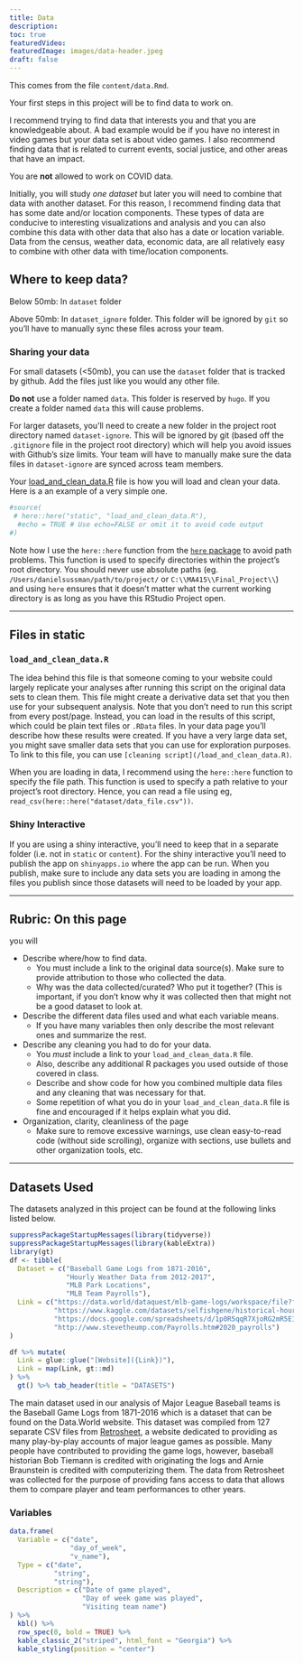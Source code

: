 ```yaml
---
title: Data
description:
toc: true
featuredVideo:
featuredImage: images/data-header.jpeg
draft: false
---
```




This comes from the file `content/data.Rmd`.

Your first steps in this project will be to find data to work on.

I recommend trying to find data that interests you and that you are knowledgeable about. A bad example would be if you have no interest in video games but your data set is about video games. I also recommend finding data that is related to current events, social justice, and other areas that have an impact.

You are __not__ allowed to work on COVID data.

Initially, you will study _one dataset_ but later you will need to combine that data with another dataset. For this reason, I recommend finding data that has some date and/or location components. These types of data are conducive to interesting visualizations and analysis and you can also combine this data with other data that also has a date or location variable.
Data from the census, weather data, economic data, are all relatively easy to combine with other data with time/location components.


## Where to keep data?


Below 50mb: In `dataset` folder

Above 50mb: In `dataset_ignore` folder. This folder will be ignored by `git` so you'll have to manually sync these files across your team.

### Sharing your data


For small datasets (<50mb), you can use the `dataset` folder that is tracked by github. Add the files just like you would any other file.

**Do not** use a folder named `data`.
This folder is reserved by `hugo`.
If you create a folder named `data` this will cause problems.

For larger datasets, you'll need to create a new folder in the project root directory named `dataset-ignore`. This will be ignored by git (based off the `.gitignore` file in the project root directory) which will help you avoid issues with Github's size limits. Your team will have to manually make sure the data files in `dataset-ignore` are synced across team members.

Your [load_and_clean_data.R](/load_and_clean_data.R) file is how you will load and clean your data. Here is a an example of a very simple one.

```r
#source(
 # here::here("static", "load_and_clean_data.R"),
  #echo = TRUE # Use echo=FALSE or omit it to avoid code output  
#)
```

Note how I use the `here::here` function from the [`here` package](https://here.r-lib.org/articles/here.html) to avoid path problems.
This function is used to specify directories within the project's root directory.
You should never use absolute paths (eg. `/Users/danielsussman/path/to/project/` or `C:\\MA415\\Final_Project\\`) and using `here` ensures that it doesn't matter what the current working directory is as long as you have this RStudio Project open.

----



## Files in static

### `load_and_clean_data.R`

The idea behind this file is that someone coming to your website could largely replicate your analyses after running this script on the original data sets to clean them.
This file might create a derivative data set that you then use for your subsequent analysis.
Note that you don't need to run this script from every post/page.
Instead, you can load in the results of this script, which could be plain text files or `.RData` files. In your data page you'll describe how these results were created. If you have a very large data set, you might save smaller data sets that you can use for exploration purposes.
To link to this file, you can use `[cleaning script](/load_and_clean_data.R)`. 


When you are loading in data, I recommend using the `here::here` function to specify the file path. This function is used to specify a path relative to your project's root directory. Hence, you can read a file using eg, `read_csv(here::here("dataset/data_file.csv"))`.


### Shiny Interactive

If you are using a shiny interactive, you'll need to keep that in a separate folder (i.e. not in `static` or `content`). For the shiny interactive you'll need to publish the app on `shinyapps.io` where the app can be run. When you publish, make sure to include any data sets you are loading in among the files you publish since those datasets will need to be loaded by your app. 





----

## Rubric: On this page

you will

* Describe where/how to find data.
  * You must include a link to the original data source(s). Make sure to provide attribution to those who collected the data.
  * Why was the data collected/curated? Who put it together? (This is important, if you don't know why it was collected then that might not be a good dataset to look at.
* Describe the different data files used and what each variable means. 
  * If you have many variables then only describe the most relevant ones and summarize the rest.
* Describe any cleaning you had to do for your data.
  * You *must* include a link to your `load_and_clean_data.R` file.
  * Also, describe any additional R packages you used outside of those covered in class.
  * Describe and show code for how you combined multiple data files and any cleaning that was necessary for that.
  * Some repetition of what you do in your `load_and_clean_data.R` file is fine and encouraged if it helps explain what you did.
* Organization, clarity, cleanliness of the page
  * Make sure to remove excessive warnings, use clean easy-to-read code (without side scrolling), organize with sections, use bullets and other organization tools, etc.
  
----
## Datasets Used

The datasets analyzed in this project can be found at the following links listed below.

```r
suppressPackageStartupMessages(library(tidyverse))
suppressPackageStartupMessages(library(kableExtra))
library(gt)
df <- tibble(
  Dataset = c("Baseball Game Logs from 1871-2016", 
              "Hourly Weather Data from 2012-2017", 
              "MLB Park Locations",
              "MLB Team Payrolls"),
  Link = c("https://data.world/dataquest/mlb-game-logs/workspace/file?filename=game_logs.csv",
           "https://www.kaggle.com/datasets/selfishgene/historical-hourly-weather-data?select=temperature.csv",
           "https://docs.google.com/spreadsheets/d/1p0R5qqR7XjoRG2mR5E1D_trlygHSqMOUdMgMpzq0gjU/htmlview",
           "http://www.stevetheump.com/Payrolls.htm#2020_payrolls")
)

df %>% mutate(
  Link = glue::glue("[Website]({Link})"),
  Link = map(Link, gt::md)
) %>% 
  gt() %>% tab_header(title = "DATASETS")


```


The main dataset used in our analysis of Major League Baseball teams is the Baseball Game Logs from 1871-2016 which is a dataset that can be found on the Data.World website. This dataset was compiled from 127 separate CSV files from [Retrosheet](https://www.retrosheet.org), a website dedicated to providing as many play-by-play accounts of major league games as possible. Many people have contributed to providing the game logs, however, baseball historian Bob Tiemann is credited with originating the logs and Arnie Braunstein is credited with computerizing them. The data from Retrosheet was collected for the purpose of providing fans access to data that allows them to compare player and team performances to other years. 

### Variables

```r
data.frame(
  Variable = c("date",
               "day_of_week",
               "v_name"),
  Type = c("date",
           "string",
           "string"),
  Description = c("Date of game played",
                  "Day of week game was played",
                  "Visiting team name")
) %>% 
  kbl() %>% 
  row_spec(0, bold = TRUE) %>% 
  kable_classic_2("striped", html_font = "Georgia") %>% 
  kable_styling(position = "center")

```

```r


```


```r


```


```r


```